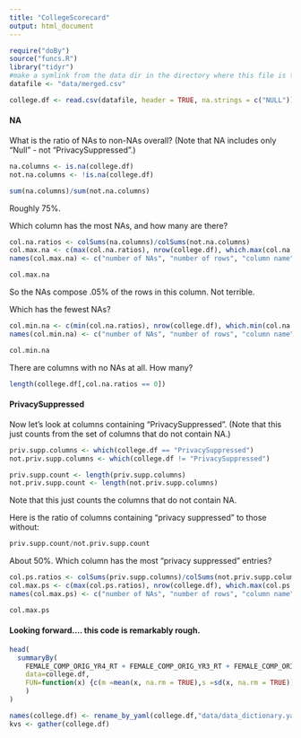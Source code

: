 ```yaml
---
title: "CollegeScorecard"
output: html_document
---
```


```r
require("doBy")
source("funcs.R")
library("tidyr")
#make a symlink from the data dir in the directory where this file is to the desired data file
datafile <- "data/merged.csv"
```


```r
college.df <- read.csv(datafile, header = TRUE, na.strings = c("NULL"))
```

#### NA

What is the ratio of NAs to non-NAs overall? (Note that NA includes only "Null" - not "PrivacySuppressed".)
```r
na.columns <- is.na(college.df)
not.na.columns <- !is.na(college.df)

sum(na.columns)/sum(not.na.columns)
```

Roughly 75%. 

Which column has the most NAs, and how many are there?

```r
col.na.ratios <- colSums(na.columns)/colSums(not.na.columns)
col.max.na <- c(max(col.na.ratios), nrow(college.df), which.max(col.na.ratios))
names(col.max.na) <- c("number of NAs", "number of rows", "column name")

col.max.na
```

So the NAs compose .05% of the rows in this column. Not terrible.

Which has the fewest NAs?

```r
col.min.na <- c(min(col.na.ratios), nrow(college.df), which.min(col.na.ratios))
names(col.min.na) <- c("number of NAs", "number of rows", "column name")

col.min.na
```

There are columns with no NAs at all. How many?

```r
length(college.df[,col.na.ratios == 0])
```


#### PrivacySuppressed

Now let's look at columns containing "PrivacySuppressed". (Note that this just counts from the set of columns that do not contain NA.)

```r
priv.supp.columns <- which(college.df == "PrivacySuppressed")
not.priv.supp.columns <- which(college.df != "PrivacySuppressed")

priv.supp.count <- length(priv.supp.columns)
not.priv.supp.count <- length(not.priv.supp.columns)
```

Note that this just counts the columns that do not contain NA. 

Here is the ratio of columns containing "privacy suppressed" to those without:

```r
priv.supp.count/not.priv.supp.count
```

About 50%. Which column has the most "privacy suppressed" entries?

```r
col.ps.ratios <- colSums(priv.supp.columns)/colSums(not.priv.supp.columns)
col.max.ps <- c(max(col.ps.ratios), nrow(college.df), which.max(col.ps.ratios))
names(col.max.ps) <- c("number of NAs", "number of rows", "column name")

col.max.ps
```


#### Looking forward.... this code is remarkably rough.

```r
head(
  summaryBy(
    FEMALE_COMP_ORIG_YR4_RT + FEMALE_COMP_ORIG_YR3_RT + FEMALE_COMP_ORIG_YR2_RT + FEMALE_COMP_ORIG_YR6_RT + FEMALE_COMP_ORIG_YR8_RT ~ region + PREDDEG, 
    data=college.df,
    FUN=function(x) {c(m =mean(x, na.rm = TRUE),s =sd(x, na.rm = TRUE)) }
    )
)
```

```r
names(college.df) <- rename_by_yaml(college.df,"data/data_dictionary.yaml")
kvs <- gather(college.df)
```
